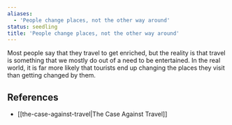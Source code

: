 ```yaml
---
aliases:
  - 'People change places, not the other way around'
status: seedling
title: 'People change places, not the other way around'
---
```

Most people say that they travel to get enriched, but the reality is that travel is something that we mostly do out of a need to be entertained. In the real world, it is far more likely that tourists end up changing the places they visit than getting changed by them.

## References

- [[the-case-against-travel|The Case Against Travel]]
